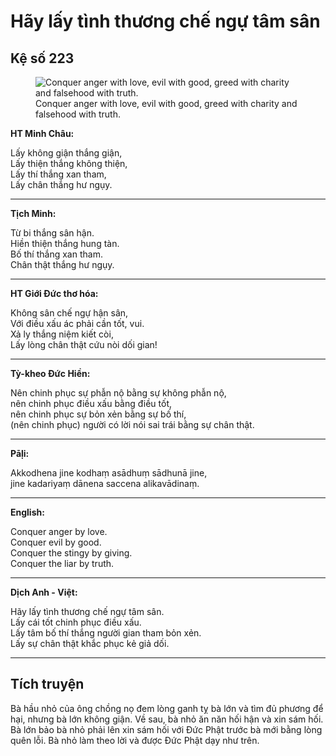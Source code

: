 # Hãy lấy tình thương chế ngự tâm sân {- #hay-lay-tinh-thuong-che-ngu-tam-san}

## Kệ số 223 {- #ke-so-223}

![Conquer anger with love, evil with good, greed with charity and falsehood with truth.](images/kinh-phap-cu-ke-so-223-dhammapada-verse-223.jpg){fig-align="center" .lightbox}

**HT Minh Châu:**

Lấy không giận thắng giận,  
Lấy thiện thắng không thiện,  
Lấy thí thắng xan tham,  
Lấy chân thắng hư ngụy.  

<hr class="divider">

**Tịch Minh:**

Từ bi thắng sân hận.  
Hiền thiện thắng hung tàn.  
Bố thí thắng xan tham.  
Chân thật thắng hư ngụy.  

<hr class="divider">

**HT Giới Đức thơ hóa:**

Không sân chế ngự hận sân,  
Với điều xấu ác phải cần tốt, vui.  
Xả ly thắng niệm kiết còi,  
Lấy lòng chân thật cứu nòi dối gian!  

<hr class="divider">

**Tỳ-kheo Đức Hiền:**

Nên chinh phục sự phẫn nộ bằng sự không phẫn nộ,  
nên chinh phục điều xấu bằng điều tốt,  
nên chinh phục sự bỏn xẻn bằng sự bố thí,  
(nên chinh phục) người có lời nói sai trái bằng sự chân thật.  

<hr class="divider">

**Pāḷi:**

Akkodhena jine kodhaṃ asādhuṃ sādhunā jine,  
jine kadariyaṃ dānena saccena alikavādinaṃ.  

<hr class="divider">

**English:**

Conquer anger by love.  
Conquer evil by good.  
Conquer the stingy by giving.  
Conquer the liar by truth.  

<hr class="divider">

**Dịch Anh - Việt:**

Hãy lấy tình thương chế ngự tâm sân.  
Lấy cái tốt chinh phục điều xấu.  
Lấy tâm bố thí thắng người gian tham bỏn xẻn.  
Lấy sự chân thật khắc phục kẻ giả dối.  

<hr class="divider">

## Tích truyện {- #tich-truyen}

Bà hầu nhỏ của ông chồng nọ đem lòng ganh tỵ bà lớn và tìm đủ phương để hại, nhưng bà lớn không giận. Về sau, bà nhỏ ăn năn hối hận và xin sám hối. Bà lớn bảo bà nhỏ phải lên xin sám hối với Ðức Phật trước bà mới bằng lòng quên lỗi. Bà nhỏ làm theo lời và được Ðức Phật dạy như trên.
